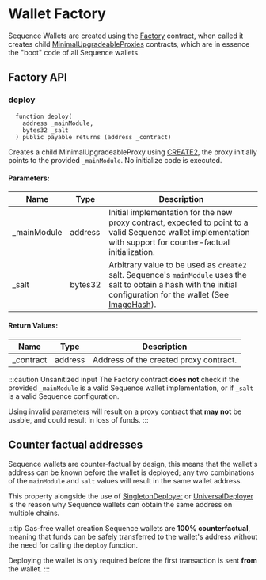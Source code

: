 # Wallet Factory

Sequence Wallets are created using the [Factory](https://github.com/0xsequence/wallet-contracts/blob/e0c5382636a88b4db4bcf0a70623355d7cd30fb4/contracts/Factory.sol) contract, when called it creates child [MinimalUpgradeableProxies](https://github.com/0xsequence/wallet-contracts/blob/e0c5382636a88b4db4bcf0a70623355d7cd30fb4/contracts/Wallet.sol) contracts, which are in essence the "boot" code of all Sequence wallets.

## Factory API

### deploy

```solidity
  function deploy(
    address _mainModule,
    bytes32 _salt
  ) public payable returns (address _contract)
```

Creates a child MinimalUpgradeableProxy using [CREATE2](https://eips.ethereum.org/EIPS/eip-1014), the proxy initially points to the provided `_mainModule`.
No initialize code is executed.

#### Parameters:

| Name        | Type    | Description                                                                                                                                                                   |
|-------------|---------|-------------------------------------------------------------------------------------------------------------------------------------------------------------------------------|
| _mainModule | address | Initial implementation for the new proxy contract, expected to point to a valid Sequence wallet implementation with support for counter-factual initialization.               |
| _salt       | bytes32 | Arbitrary value to be used as `create2` salt. Sequence's `mainModule` uses the salt to obtain a hash with the initial configuration for the wallet (See [ImageHash](#)).      |

#### Return Values:

| Name      | Type    | Description                            |
|-----------|---------|----------------------------------------|
| _contract | address | Address of the created proxy contract. |

:::caution Unsanitized input
The Factory contract **does not** check if the provided `_mainModule` is a valid Sequence wallet implementation, or if `_salt` is a valid Sequence configuration.

Using invalid parameters will result on a proxy contract that **may not** be usable, and could result in loss of funds.
:::

## Counter factual addresses

Sequence wallets are counter-factual by design, this means that the wallet's address can be known before the wallet is deployed; any two combinations of the `mainModule` and `salt` values will result in the same wallet address.

This property alongside the use of [SingletonDeployer](/solutions/technical-references/wallet-contracts/02-universal-deployer) or [UniversalDeployer](/solutions/technical-references/wallet-contracts/02-universal-deployer) is the reason why Sequence wallets can obtain the same address on multiple chains.

:::tip Gas-free wallet creation
Sequence wallets are **100% counterfactual**, meaning that funds can be safely transferred to the wallet's address without the need for calling the `deploy` function.

Deploying the wallet is only required before the first transaction is sent **from** the wallet.
:::

